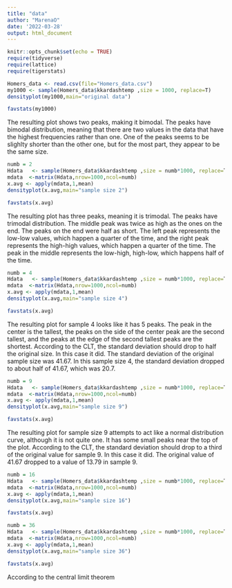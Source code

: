 ```yaml
---
title: "data"
author: "MarenaO"
date: '2022-03-28'
output: html_document
---
```



```r
knitr::opts_chunk$set(echo = TRUE)
require(tidyverse)
require(lattice)
require(tigerstats)
```

```r
Homers_data <- read.csv(file="Homers_data.csv")
my1000 <- sample(Homers_data$kkardashtemp ,size = 1000, replace=T)
densityplot(my1000,main="original data")

favstats(my1000)
```

The resulting plot shows two peaks, making it bimodal. The peaks have bimodal distribution, meaning that there are two values in the data that have the highest frequencies rather than one. One of the peaks seems to be slighlty shorter than the other one, but for the most part, they appear to be the same size.

```r
numb = 2
Hdata   <- sample(Homers_data$kkardashtemp ,size = numb*1000, replace=T)
mdata  <-matrix(Hdata,nrow=1000,ncol=numb)
x.avg <- apply(mdata,1,mean)
densityplot(x.avg,main="sample size 2")

favstats(x.avg)
```

The resulting plot has three peaks, meaning it is trimodal. The peaks have trimodal distribution. The middle peak was twice as high as the ones on the end. The peaks on the end were half as short. The left peak represents the low-low values, which happen a quarter of the time, and the right peak represents the high-high values, which happen a quarter of the time. The peak in the middle represents the low-high, high-low, which happens half of the time.

```r
numb = 4
Hdata   <- sample(Homers_data$kkardashtemp ,size = numb*1000, replace=T)
mdata  <-matrix(Hdata,nrow=1000,ncol=numb)
x.avg <- apply(mdata,1,mean)
densityplot(x.avg,main="sample size 4")

favstats(x.avg)
```

The resulting plot for sample 4 looks like it has 5 peaks. The peak in the center is the tallest, the peaks on the side of the center peak are the second tallest, and the peaks at the edge of the second tallest peaks are the shortest. According to the CLT, the standard deviation should drop to half the original size. In this case it did. The standard deviation of the original sample size was 41.67. In this sample size 4, the standard deviation dropped to about half of 41.67, which was 20.7.

```r
numb = 9
Hdata   <- sample(Homers_data$kkardashtemp ,size = numb*1000, replace=T)
mdata  <-matrix(Hdata,nrow=1000,ncol=numb)
x.avg <- apply(mdata,1,mean)
densityplot(x.avg,main="sample size 9")

favstats(x.avg)
```

The resulting plot for sample size 9 attempts to act like a normal distribution curve, although it is not quite one. It has some small peaks near the top of the plot. According to the CLT, the standard deviation should drop to a third of the original value for sample 9. In this case it did. The original value of 41.67 dropped to a value of 13.79 in sample 9.
```r
numb = 16
Hdata   <- sample(Homers_data$kkardashtemp ,size = numb*1000, replace=T)
mdata  <-matrix(Hdata,nrow=1000,ncol=numb)
x.avg <- apply(mdata,1,mean)
densityplot(x.avg,main="sample size 16")

favstats(x.avg)
```

```r
numb = 36
Hdata   <- sample(Homers_data$kkardashtemp ,size = numb*1000, replace=T)
mdata  <-matrix(Hdata,nrow=1000,ncol=numb)
x.avg <- apply(mdata,1,mean)
densityplot(x.avg,main="sample size 36")

favstats(x.avg)
```

According to the central limit theorem
